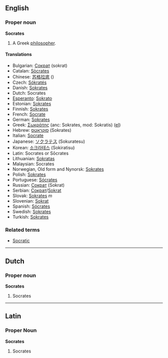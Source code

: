 ==English==
===Proper noun===
'''Socrates'''

# A Greek [[philosopher]].

==== Translations ====
*Bulgarian: [[Сократ]] (sokrat)
*Catalan: [[Sòcrates]]
*Chinese: [[苏格拉底]] ()
*Czech: [[Sókratés]]
*Danish: [[Sokrates]]
*Dutch: Socrates
*[[Esperanto]]: [[Sokrato]]
*Estonian: [[Sokrates]]
*Finnish: [[Sokrates]]
*French: [[Socrate]]
*German: [[Sokrates]]
*Greek: [[Σωκράτης]] (anc: Sokrates, mod: Sokratis) ([[:el:Σωκράτης|el]])
*Hebrew: [[סוקראטס]] (Sokrates)
*Italian: [[Socrate]]
*Japanese: [[ソクラテス]] (Sokuratesu)
*Korean: [[소크라테스]] (Sokiratisu)
*Latin: Socrates or S&#333;crates
*Lithuanian: [[Sokratas]]
*Malaysian: Socrates
*Norwegian, Old form and Nynorsk: [[Sokrates]]
*Polish: [[Sokrates]]
*Portuguese: [[Sócrates]]
*Russian: [[Сократ]] (Sokrat)
*Serbian: [[Сократ]]/[[Sokrat]]
*Slovak: [[Sokrates#Slovak|Sokrates]] ''m''
*Slovenian: [[Sokrat]]
*Spanish: [[Sócrates]]
*Swedish: [[Sokrates]]
*Turkish: [[Sokrates]]

===Related terms===
*[[Socratic]]

----
==Dutch==
===Proper noun===
'''Socrates'''

#Socrates
----
==Latin==
===Proper Noun===
'''Socrates'''

#Socrates

{{Wikipedia}}